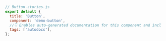 ```js
// Button.stories.js
export default {
  title: 'Button',
  component: 'demo-button',
  //👇 Enables auto-generated documentation for this component and includes all stories in this file
  tags: ['autodocs'],
};
```
